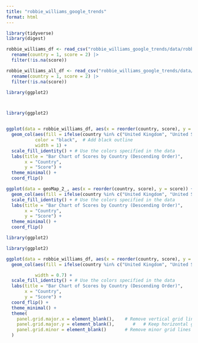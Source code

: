 ```yaml
---
title: "robbie_williams_google_trends"
format: html
---
```


```r
library(tidyverse)
library(digest)
```

```r
robbie_williams_df <- read_csv("robbie_williams_google_trends/data/robbie_williams_g_trends_data.csv", skip = 1) |>
  rename(country = 1, score = 2) |> 
  filter(!is.na(score))

robbie_williams_all_df <- read_csv("robbie_williams_google_trends/data/robbie_williams_g_trends_all_data.csv", skip = 1) |>
  rename(country = 1, score = 2) |> 
  filter(!is.na(score))

library(ggplot2)



library(ggplot2)


ggplot(data = robbie_williams_df, aes(x = reorder(country, score), y = score)) +
  geom_col(aes(fill = ifelse(country %in% c("United Kingdom", "United States"), "red", "grey")), 
           color = "black",  # Add black outline
           width = 1) +
  scale_fill_identity() + # Use the colors specified in the data
  labs(title = "Bar Chart of Scores by Country (Descending Order)",
       x = "Country",
       y = "Score") +
  theme_minimal() +
  coord_flip()
```


```r
ggplot(data = geoMap_2_, aes(x = reorder(country, score), y = score)) +
  geom_col(aes(fill = ifelse(country %in% c("United Kingdom", "United States"), "red", "grey"))) +
  scale_fill_identity() + # Use the colors specified in the data
  labs(title = "Bar Chart of Scores by Country (Descending Order)",
       x = "Country",
       y = "Score") +
  theme_minimal() +
  coord_flip()

```


```r
library(ggplot2)

library(ggplot2)

ggplot(data = robbie_williams_df, aes(x = reorder(country, score), y = score)) +
  geom_col(aes(fill = ifelse(country %in% c("United Kingdom", "United States"), "#C8102E", "grey")), 

           width = 0.7) +
  scale_fill_identity() + # Use the colors specified in the data
  labs(title = "Bar Chart of Scores by Country (Descending Order)",
       x = "Country",
       y = "Score") +
  coord_flip() +
  theme_minimal() +
  theme(
    panel.grid.major.x = element_blank(),    # Remove vertical grid lines
    panel.grid.major.y = element_blank(),       #   # Keep horizontal grid lines
    panel.grid.minor = element_blank()       # Remove minor grid lines
  )
```

